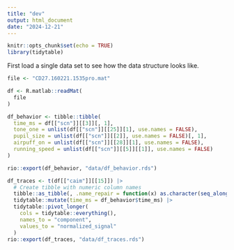 ```yaml
---
title: "dev"
output: html_document
date: "2024-12-21"
---
```


```r
knitr::opts_chunk$set(echo = TRUE)
library(tidytable)
```

First load a single data set to see how the data structure looks like.
```r
file <- "CD27.160221.1535pro.mat"

df <- R.matlab::readMat(
  file
)
```

```r
df_behavior <- tibble::tibble(
  time_ms = df[["scn"]][[3]][, 1],
  tone_one = unlist(df[["scn"]][[25]][1], use.names = FALSE),
  pupil_size = unlist(df[["scn"]][[2]], use.names = FALSE)[, 1],
  airpuff_on = unlist(df[["scn"]][[28]][1], use.names = FALSE),
  running_speed = unlist(df[["scn"]][[5]][[1]], use.names = FALSE)
)

rio::export(df_behavior, "data/df_behavior.rds")
```


```r
df_traces <- t(df[["caim"]][[15]]) |>
  # Create tibble with numeric column names
  tibble::as_tibble(, .name_repair = function(x) as.character(seq_along(x))) |>
  tidytable::mutate(time_ms = df_behavior$time_ms) |>
  tidytable::pivot_longer(
    cols = tidytable::everything(),
    names_to = "component",
    values_to = "normalized_signal"
  )
rio::export(df_traces, "data/df_traces.rds")
```
